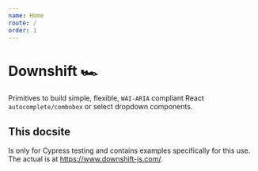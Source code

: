 ```yaml
---
name: Home
route: /
order: 1
---
```


# Downshift 🏎

Primitives to build simple, flexible, `WAI-ARIA` compliant React
`autocomplete/combobox` or select dropdown components.

## This docsite

Is only for Cypress testing and contains examples specifically
for this use. The actual is at https://www.downshift-js.com/.

